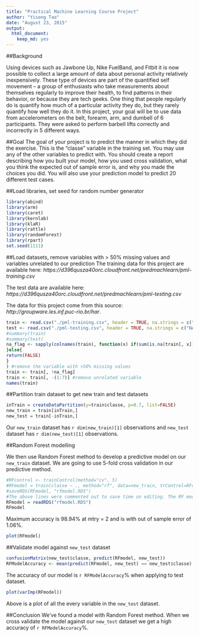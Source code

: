```yaml
---
title: "Practical Machine Learning Course Project"
author: "Yisong Tao"
date: "August 23, 2015"
output: 
  html_document: 
    keep_md: yes
---
```


##Background

Using devices such as Jawbone Up, Nike FuelBand, and Fitbit it is now possible to collect a large amount of data about personal activity relatively inexpensively. These type of devices are part of the quantified self movement – a group of enthusiasts who take measurements about themselves regularly to improve their health, to find patterns in their behavior, or because they are tech geeks. One thing that people regularly do is quantify how much of a particular activity they do, but they rarely quantify how well they do it. In this project, your goal will be to use data from accelerometers on the belt, forearm, arm, and dumbell of 6 participants. They were asked to perform barbell lifts correctly and incorrectly in 5 different ways. 

##Goal
The goal of your project is to predict the manner in which they did the exercise. This is the "classe" variable in the training set. You may use any of the other variables to predict with. You should create a report describing how you built your model, how you used cross validation, what you think the expected out of sample error is, and why you made the choices you did. You will also use your prediction model to predict 20 different test cases. 

##Load libraries, set seed for random number generator
```r
library(abind)
library(arm)
library(caret)
library(kernlab)
library(klaR)
library(rattle)
library(randomForest)
library(rpart)
set.seed(1111)

```

##Load datasets, remove variables with > 50% missing values and variables unrelated to our prediction
The training data for this project are available here: 
*https://d396qusza40orc.cloudfront.net/predmachlearn/pml-training.csv*

The test data are available here: 
*https://d396qusza40orc.cloudfront.net/predmachlearn/pml-testing.csv*

The data for this project come from this source: *http://groupware.les.inf.puc-rio.br/har*. 

```r
train <- read.csv("./pml-training.csv", header = TRUE, na.strings = c("NA","#DIV/0!", ""))
test <- read.csv("./pml-testing.csv", header = TRUE, na.strings = c("NA", ""))
#summary(train)
#summary(test)
na_flag <- sapply(colnames(train), function(x) if(sum(is.na(train[, x])) > 0.50*nrow(train))    {return(TRUE)
}else{
return(FALSE)
}
) #remove the variable with >50% missing values 
train <- train[, !na_flag]
train <- train[, -(1:7)] #remove unrelated variable
names(train)
```

##Partition train dataset to get new train and test datasets
```r
inTrain = createDataPartition(y=train$classe, p=0.7, list=FALSE)
new_train = train[inTrain,]
new_test = train[-inTrain,]
```
Our `new_train` dataset has `r dim(new_train)[1]` observations and `new_test` dataset has `r dim(new_test)[1]` observations.

##Random Forest modelling 

We then use Random Forest method to develop a predictive model on our `new_train` dataset. We are going to use 5-fold cross validation in our predictive method. 
```r
#RFcontrol <- trainControl(method="cv", 5)
#RFmodel = train(classe ~ ., method="rf", data=new_train, trControl=RFcontrol, ntree = 250)
#saveRDS(RFmodel, "rfmodel.RDS")
#The above lines were commented out to save time on editing. The RF model process was done for the first time and the resulting model was saved to file "rfmodel.RDS". 
RFmodel = readRDS("rfmodel.RDS")
RFmodel
```
Maximum accuracy is 98.94% at mtry = 2 and is with out of sample error of 1.06%.

```r
plot(RFmodel)
```
##Validate model against `new_test` dataset
```r
confusionMatrix(new_test$classe, predict(RFmodel, new_test))
RFModelAccuracy <- mean(predict(RFmodel, new_test) == new_test$classe) * 100
```
The accuracy of our model is `r RFModelAccuracy`% when applying to test dataset.
```r
plot(varImp(RFmodel))
```
Above is a plot of all the every variable in the `new_test` dataset.

##Conclusion
We've found a model with Random Forest method. When we cross validate the model against our `new_test` dataset we get a high accuracy of `r RFModelAccuracy`%.

